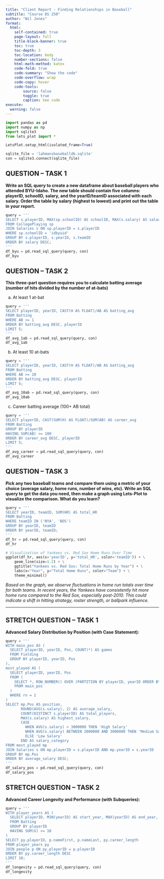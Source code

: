 ```yaml
---
title: "Client Report - Finding Relationships in Baseball"
subtitle: "Course DS 250"
author: "Wil Jones"
format:
  html:
    self-contained: true
    page-layout: full
    title-block-banner: true
    toc: true
    toc-depth: 3
    toc-location: body
    number-sections: false
    html-math-method: katex
    code-fold: true
    code-summary: "Show the code"
    code-overflow: wrap
    code-copy: hover
    code-tools:
        source: false
        toggle: true
        caption: See code
execute: 
  warning: false
---
```


```python
import pandas as pd 
import numpy as np
import sqlite3
from lets_plot import *

LetsPlot.setup_html(isolated_frame=True)
```

```python
sqlite_file = 'lahmansbaseballdb.sqlite'
con = sqlite3.connect(sqlite_file)
```

## QUESTION -- TASK 1

__Write an SQL query to create a new dataframe about baseball players who attended BYU-Idaho. The new table should contain five columns: playerID, schoolID, salary, and the yearID/teamID associated with each salary. Order the table by salary (highest to lowest) and print out the table in your report.__  

```python
query = '''
SELECT s.playerID, MAX(sp.schoolID) AS schoolID, MAX(s.salary) AS salary, s.yearID, s.teamID
FROM CollegePlaying sp
JOIN Salaries s ON sp.playerID = s.playerID
WHERE sp.schoolID = 'idbyuid'
GROUP BY s.playerID, s.yearID, s.teamID
ORDER BY salary DESC;
'''
df_byu = pd.read_sql_query(query, con)
df_byu
```

## QUESTION -- TASK 2

__This three-part question requires you to calculate batting average (number of hits divided by the number of at-bats)__  

a. At least 1 at-bat  
```python
query = '''
SELECT playerID, yearID, CAST(H AS FLOAT)/AB AS batting_avg
FROM Batting
WHERE AB >= 1
ORDER BY batting_avg DESC, playerID
LIMIT 5;
'''
df_avg_1ab = pd.read_sql_query(query, con)
df_avg_1ab
```

b. At least 10 at-bats  
```python
query = '''
SELECT playerID, yearID, CAST(H AS FLOAT)/AB AS batting_avg
FROM Batting
WHERE AB >= 10
ORDER BY batting_avg DESC, playerID
LIMIT 5;
'''
df_avg_10ab = pd.read_sql_query(query, con)
df_avg_10ab
```

c. Career batting average (100+ AB total)  
```python
query = '''
SELECT playerID, CAST(SUM(H) AS FLOAT)/SUM(AB) AS career_avg
FROM Batting
GROUP BY playerID
HAVING SUM(AB) >= 100
ORDER BY career_avg DESC, playerID
LIMIT 5;
'''
df_avg_career = pd.read_sql_query(query, con)
df_avg_career
```

## QUESTION -- TASK 3

__Pick any two baseball teams and compare them using a metric of your choice (average salary, home runs, number of wins, etc). Write an SQL query to get the data you need, then make a graph using Lets-Plot to visualize the comparison. What do you learn?__

```python
query = '''
SELECT yearID, teamID, SUM(HR) AS total_HR
FROM Batting
WHERE teamID IN ('NYA', 'BOS')
GROUP BY yearID, teamID
ORDER BY yearID, teamID;
'''
df_hr = pd.read_sql_query(query, con)
df_hr
```

```python
# Visualization of Yankees vs. Red Sox Home Runs Over Time
ggplot(df_hr, aes(x='yearID', y='total_HR', color='teamID')) + \
    geom_line(size=1.2) + \
    ggtitle("Yankees vs. Red Sox: Total Home Runs by Year") + \
    labs(x="Year", y="Total Home Runs", color="Team") + \
    theme_minimal()
```

_Based on the graph, we observe fluctuations in home run totals over time for both teams. In recent years, the Yankees have consistently hit more home runs compared to the Red Sox, especially post-2010. This could indicate a shift in hitting strategy, roster strength, or ballpark influence._

---

## STRETCH QUESTION -- TASK 1

__Advanced Salary Distribution by Position (with Case Statement):__  

```python
query = '''
WITH main_pos AS (
  SELECT playerID, yearID, Pos, COUNT(*) AS games
  FROM Fielding
  GROUP BY playerID, yearID, Pos
),
most_played AS (
  SELECT playerID, yearID, Pos
  FROM (
    SELECT *, ROW_NUMBER() OVER (PARTITION BY playerID, yearID ORDER BY games DESC) AS rn
    FROM main_pos
  )
  WHERE rn = 1
)
SELECT mp.Pos AS position,
       ROUND(AVG(s.salary), 2) AS average_salary,
       COUNT(DISTINCT s.playerID) AS total_players,
       MAX(s.salary) AS highest_salary,
       CASE
         WHEN AVG(s.salary) > 3000000 THEN 'High Salary'
         WHEN AVG(s.salary) BETWEEN 2000000 AND 3000000 THEN 'Medium Salary'
         ELSE 'Low Salary'
       END AS salary_category
FROM most_played mp
JOIN Salaries s ON mp.playerID = s.playerID AND mp.yearID = s.yearID
GROUP BY mp.Pos
ORDER BY average_salary DESC;
'''
df_salary_pos = pd.read_sql_query(query, con)
df_salary_pos
```

## STRETCH QUESTION -- TASK 2

__Advanced Career Longevity and Performance (with Subqueries):__

```python
query = '''
WITH player_years AS (
  SELECT playerID, MIN(yearID) AS start_year, MAX(yearID) AS end_year, COUNT(DISTINCT yearID) AS career_length
  FROM Batting
  GROUP BY playerID
  HAVING SUM(G) >= 10
)
SELECT py.playerID, p.nameFirst, p.nameLast, py.career_length
FROM player_years py
JOIN people p ON py.playerID = p.playerID
ORDER BY py.career_length DESC
LIMIT 10;
'''
df_longevity = pd.read_sql_query(query, con)
df_longevity
```
